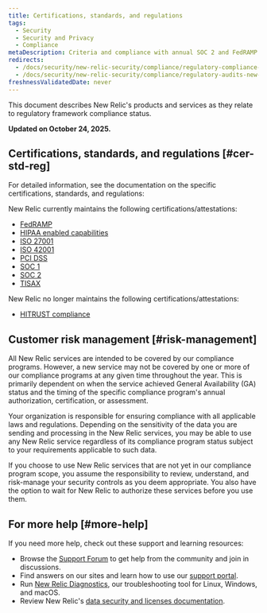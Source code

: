 ```yaml
---
title: Certifications, standards, and regulations
tags:
  - Security
  - Security and Privacy
  - Compliance
metaDescription: Criteria and compliance with annual SOC 2 and FedRAMP audits by New Relic services.
redirects:
  - /docs/security/new-relic-security/compliance/regulatory-compliance-new-relic-services
  - /docs/security/new-relic-security/compliance/regulatory-audits-new-relic-services
freshnessValidatedDate: never
---
```


This document describes New Relic's products and services as they relate to regulatory framework compliance status.

**Updated on October 24, 2025.**

## Certifications, standards, and regulations [#cer-std-reg]

For detailed information, see the documentation on the specific certifications, standards, and regulations:

New Relic currently maintains the following certifications/attestations:
* [FedRAMP](/docs/security/security-privacy/compliance/certificates-standards-regulations/fedramp/)
* [HIPAA enabled capabilities](/docs/security/security-privacy/compliance/certificates-standards-regulations/hipaa/)
* [ISO 27001](/docs/security/security-privacy/compliance/certificates-standards-regulations/iso-27001/)
* [ISO 42001](/docs/security/security-privacy/compliance/certificates-standards-regulations/iso-42001/)
* [PCI DSS](/docs/security/security-privacy/compliance/certificates-standards-regulations/pci-dss/)
* [SOC 1](/docs/security/security-privacy/compliance/certificates-standards-regulations/soc1/)
* [SOC 2](/docs/security/security-privacy/compliance/certificates-standards-regulations/soc2/)
* [TISAX](/docs/security/security-privacy/compliance/certificates-standards-regulations/tisax/)

New Relic no longer maintains the following certifications/attestations:
* [HITRUST compliance](/docs/security/security-privacy/compliance/hitrust)


## Customer risk management [#risk-management]

All New Relic services are intended to be covered by our compliance programs. However, a new service may not be covered by one or more of our compliance programs at any given time throughout the year. This is primarily dependent on when the service achieved General Availability (GA) status and the timing of the specific compliance program's annual authorization, certification, or assessment.

Your organization is responsible for ensuring compliance with all applicable laws and regulations. Depending on the sensitivity of the data you are sending and processing in the New Relic services, you may be able to use any New Relic service regardless of its compliance program status subject to your requirements applicable to such data.

If you choose to use New Relic services that are not yet in our compliance program scope, you assume the responsibility to review, understand, and risk-manage your security controls as you deem appropriate. You also have the option to wait for New Relic to authorize these services before you use them.

## For more help [#more-help]

If you need more help, check out these support and learning resources:

* Browse the [Support Forum](https://login.newrelic.com/login) to get help from the community and join in discussions.
* Find answers on our sites and learn how to use our [support portal](https://support.newrelic.com/).
* Run [New Relic Diagnostics](/docs/using-new-relic/cross-product-functions/diagnostics-cli-nrdiag/diagnostics-cli-nrdiag/), our troubleshooting tool for Linux, Windows, and macOS.
* Review New Relic's [data security and licenses documentation](/docs/licenses/license-information/referenced-policies/security-policy/).
